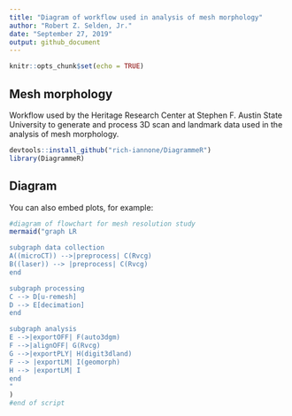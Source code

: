 ```yaml
---
title: "Diagram of workflow used in analysis of mesh morphology"
author: "Robert Z. Selden, Jr."
date: "September 27, 2019"
output: github_document
---
```


```r
knitr::opts_chunk$set(echo = TRUE)
```

## Mesh morphology

Workflow used by the Heritage Research Center at Stephen F. Austin State University to generate and process 3D scan and landmark data used in the analysis of mesh morphology. 

```r
devtools::install_github("rich-iannone/DiagrammeR")
library(DiagrammeR)
```

## Diagram

You can also embed plots, for example:

```r
#diagram of flowchart for mesh resolution study
mermaid("graph LR

subgraph data collection
A((microCT)) -->|preprocess| C(Rvcg)
B((laser)) --> |preprocess| C(Rvcg)
end

subgraph processing
C --> D[u-remesh]
D --> E[decimation]
end

subgraph analysis
E -->|exportOFF| F(auto3dgm)
F -->|alignOFF| G(Rvcg)
G -->|exportPLY| H(digit3dland)
F --> |exportLM| I(geomorph)
H --> |exportLM| I
end
"
)
#end of script
```
